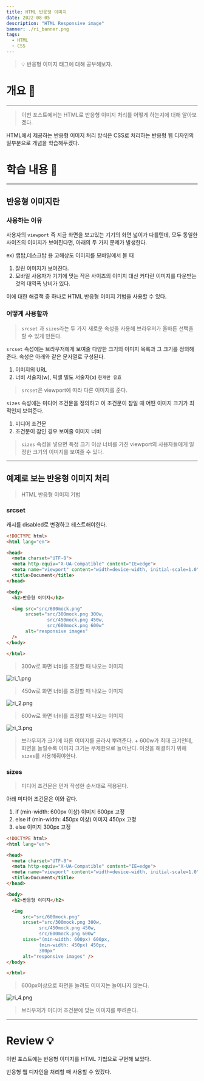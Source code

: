 ```yaml
---
title: HTML 반응형 이미지
date: 2022-08-05
description: "HTML Responsive image"
banner: ./ri_banner.png
tags:
  - HTML
  - CSS
---
```


> 💡 반응형 이미지 태그에 대해 공부해보자.

# 개요 🛫

---

> 이번 포스트에서는 HTML로 반응형 이미지 처리를 어떻게 하는지에 대해 알아보겠다.

HTML에서 제공하는 반응형 이미지 처리 방식은 CSS로 처리하는 반응형 웹 디자인의 일부분으로 개념을 학습해두겠다.

# 학습 내용 📖

---

## 반응형 이미지란

### 사용하는 이유

사용자의 `viewport` 즉 지금 화면을 보고있는 기기의 화면 넓이가 다를텐데, 모두 동일한 사이즈의 이미지가 보여진다면, 아래의 두 가지 문제가 발생한다.

ex) 랩탑,데스크탑 용 고해상도 이미지를 모바일에서 볼 때

1. 잘린 이미지가 보여진다.
2. 모바일 사용자가 기기에 맞는 작은 사이즈의 이미지 대신 커다란 이미지를 다운받는 것의 대역폭 낭비가 있다.

이에 대한 해결책 중 하나로 HTML 반응형 이미지 기법을 사용할 수 있다.

### 어떻게 사용할까

> `srcset` 과 `sizes`라는 두 가지 새로운 속성을 사용해 브라우저가 올바른 선택을 할 수 있게 만든다.

`srcset` 속성에는 브라우저에게 보여줄 다양한 크기의 이미지 목록과 그 크기를 정의해준다.
속성은 아래와 같은 문자열로 구성된다.

1. 이미지의 URL
2. 너비 서술자(w), 픽셀 밀도 서술자(x) `한개만 유효`

> `srcset`은 viewport에 따라 다른 이미지를 준다.

`sizes` 속성에는 미디어 조건문을 정의하고 이 조건문이 참일 때 어떤 이미지 크기가 최적인지 보여준다.

1. 미디어 조건문
2. 조건문이 참인 경우 보여줄 이미지 너비

> `sizes` 속성을 넣으면 특정 크기 이상 너비를 가진 viewport의 사용자들에게 일정한 크기의 이미지를 보여줄 수 있다.

---

## 예제로 보는 반응형 이미지 처리

> HTML 반응형 이미지 기법

### srcset

캐시를 disabled로 변경하고 테스트해야한다.

```HTML
<!DOCTYPE html>
<html lang="en">

<head>
  <meta charset="UTF-8">
  <meta http-equiv="X-UA-Compatible" content="IE=edge">
  <meta name="viewport" content="width=device-width, initial-scale=1.0">
  <title>Document</title>
</head>

<body>
  <h2>반응형 이미지</h2>

  <img src="src/600mock.png"
       srcset="src/300mock.png 300w,
               src/450mock.png 450w,
               src/600mock.png 600w"
       alt="responsive images"
  />
</body>

</html>
```

> 300w로 화면 너비를 조정할 때 나오는 이미지

![ri_1.png](ri_1.png)

> 450w로 화면 너비를 조정할 때 나오는 이미지

![ri_2.png](ri_2.png)

> 600w로 화면 너비를 조정할 때 나오는 이미지

![ri_3.png](ri_3.png)

> 브라우저가 크기에 따른 이미지를 골라서 뿌려준다. + 600w가 최대 크기인데, 화면을 늘릴수록 이미지 크기는 무제한으로 늘어난다. 이것을 해결하기 위해 `sizes`를 사용해줘야한다.

### sizes

> 미디어 조건문은 먼저 작성한 순서대로 적용된다.

아래 미디어 조건문은 이와 같다.

1. if (min-width: 600px 이상) 이미지 600px 고정
2. else if (min-width: 450px 이상) 이미지 450px 고정
3. else 이미지 300px 고정

```HTML
<!DOCTYPE html>
<html lang="en">

<head>
  <meta charset="UTF-8">
  <meta http-equiv="X-UA-Compatible" content="IE=edge">
  <meta name="viewport" content="width=device-width, initial-scale=1.0">
  <title>Document</title>
</head>

<body>
  <h2>반응형 이미지</h2>

  <img
      src="src/600mock.png"
      srcset="src/300mock.png 300w,
            src/450mock.png 450w,
            src/600mock.png 600w"
      sizes="(min-width: 600px) 600px,
            (min-width: 450px) 450px,
            300px"
      alt="responsive images" />
</body>

</html>
```

> 600px이상으로 화면을 늘려도 이미지는 늘어나지 않는다.

![ri_4.png](ri_4.png)

> 브라우저가 미디어 조건문에 맞는 이미지를 뿌려준다.

---

# Review 💡

이번 포스트에는 반응형 이미지를 HTML 기법으로 구현해 보았다.

반응형 웹 디자인을 처리할 때 사용할 수 있겠다.
